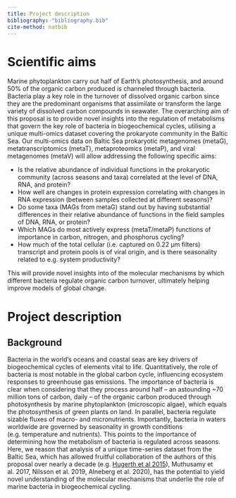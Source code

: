 ```yaml
---
title: Project description
bibliography: "bibliography.bib"
cite-method: natbib
---
```


# Scientific aims

Marine phytoplankton carry out half of Earth’s photosynthesis, and around 50% of the organic carbon produced is channeled through bacteria. Bacteria play a key role in the turnover of dissolved organic carbon since they are the predominant organisms that assimilate or transform the large variety of dissolved carbon compounds in seawater. The overarching aim of this proposal is to provide novel insights into the regulation of metabolisms that govern the key role of bacteria in biogeochemical cycles, utilising a unique multi-omics dataset covering the prokaryote community in the Baltic Sea. Our multi-omics data on Baltic Sea prokaryotic metagenomes (metaG), metatranscriptomics (metaT), metaproteomics (metaP), and viral metagenomes (metaV) will allow addressing the following specific aims:

- Is the relative abundance of individual functions in the prokaryotic community (across seasons and taxa) correlated at the level of DNA, RNA, and protein?
- How well are changes in protein expression correlating with changes in RNA expression (between samples collected at different seasons)?
- Do some taxa (MAGs from metaG) stand out by having substantial differences in their relative abundance of functions in the field samples of DNA, RNA, or protein?
- Which MAGs do most actively express (metaT/metaP) functions of importance in carbon, nitrogen, and phosphorus cycling?
- How much of the total cellular (i.e. captured on 0.22 μm filters) transcript and protein
pools is of viral origin, and is there seasonality related to e.g. system productivity?

This will provide novel insights into of the molecular mechanisms by which different bacteria regulate organic carbon turnover, ultimately helping improve models of global change.

# Project description

## Background

Bacteria in the world’s oceans and coastal seas are key drivers of biogeochemical cycles of elements vital to life. Quantitatively, the role of bacteria is most notable in the global carbon cycle, influencing ecosystem responses to greenhouse gas emissions. The importance of bacteria is clear when considering that they process around half – an astounding ~70 million tons of carbon, daily – of the organic carbon produced through photosynthesis by marine phytoplankton (microscopic algae), which equals the photosynthesis of green plants on land. In parallel, bacteria regulate sizable fluxes of macro- and micronutrients. Importantly, bacteria in waters worldwide are governed by seasonality in growth conditions (e.g. temperature and nutrients). This points to the importance of determining how the metabolism of bacteria is regulated across seasons. Here, we reason that analysis of a unique time-series dataset from the Baltic Sea, which has allowed fruitful collaboration of the authors of this proposal over nearly a decade (e.g. [Hugerth et al 2015](https://genomebiology.biomedcentral.com/articles/10.1186/s13059-015-0834-7)), Muthusamy et al. 2017, Nilsson et al. 2019, Alneberg et al. 2020), has the potential to yield novel understanding of the molecular mechanisms that underlie the role of marine bacteria in biogeochemical cycling.